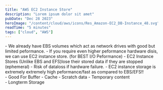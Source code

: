 ```yaml
---
title: "AWS EC2 Instance Store"
description: "Lorem ipsum dolor sit amet"
pubDate: "Dec 28 2023"
heroImage: "/content/cloud/aws/icons/Res_Amazon-EC2_DB-Instance_48.svg"
readTime: "5 minutes"
tags: ["cloud", "AWS"]
---
```



<Section
	link="ec2-instance-store-intro"
	title="What is an Amazon EC2 Instance Store?"
	imageUrl="/content/cloud/aws/icons/Res_Amazon-EC2_DB-Instance_48.svg"
/>
- We already have EBS volumes which act as network drives with good but limited peformance.
- If you require even higher peformance hardware disis, we can use EC2 instance store. (for BEST I/O Peformance)
- EC2 Instance Stores (Unlike EBS and EFS)lose their stored data if they are stopped (ephemeral)
- Risk of dataloss if hardware failure.
- EC2 instance storage is extremely extremely high peformance/fast as compared to EBS/EFS!!

<br/>
<Section
	link="ec2-instance-store-usecases"
	title="Usecases"
/>
- Good For Buffer
- Cache
- Scratch data
- Temporary content

<br/>
<Section
	link="ec2-instance-store-warning"
	title="Not Suitable For"
/>
- Longterm Storage